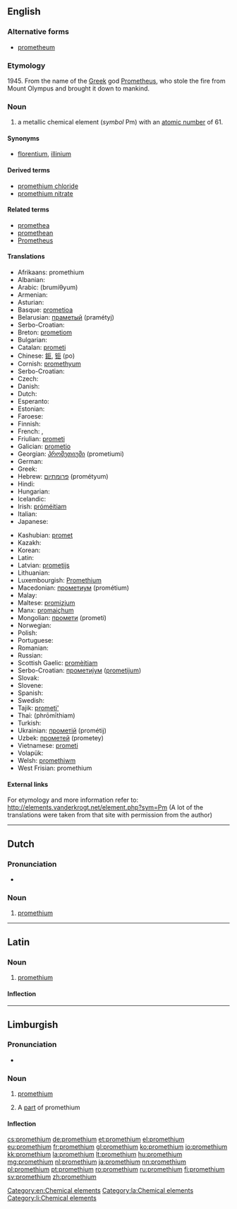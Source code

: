 {{also|Promethium}}
==English==

{{elements|Pm|neodymium|Nd|samarium|Sm}}
{{wikipedia}}

===Alternative forms===
* [[prometheum]] {{qualifier|formerly}}

===Etymology===
1945. From the name of the [[Greek]] god [[w:Prometheus|Prometheus]], who stole the fire from Mount Olympus and brought it down to mankind.

===Noun===
{{en-noun|-}}

# a metallic chemical element (''symbol'' Pm) with an [[atomic number]] of 61.

====Synonyms====
* {{sense|metallic element}} {{qualifier|disused}} [[florentium]], {{qualifier|disused}} [[illinium]]

====Derived terms====
* [[promethium chloride]]
* [[promethium nitrate]]

====Related terms====
* [[promethea]]
* [[promethean]]
* [[w:Prometheus|Prometheus]]<!--from which "promethium" is derived-->

====Translations====
{{rfc-tsort|duplicate language: Serbo-Croatian}}
{{trans-top|chemical element}}
* Afrikaans: promethium
* Albanian: {{t-|sq|promet|xs=Albanian}}
* Arabic: {{Arab|[[بروميثيوم]]}} (brumíθyum) {{m}}
* Armenian: {{t-|hy|պրոմեթիում|tr=prometʿium}}
* Asturian: {{t-|ast|prometiu|m}}
* Basque: [[prometioa]]
* Belarusian: [[праметый]] (pramétyj) {{m}}
* Serbo-Croatian: {{t|sh|prometij}}
* Breton: [[prometiom]]
* Bulgarian: {{t-|bg|прометий|m|tr=prométij}}
* Catalan: [[prometi]]
* Chinese: [[鉕]], [[钷]] (po)
* Cornish: [[promethyum]]
* Serbo-Croatian: {{t|sh|prometij}}
* Czech: {{t+|cs|promethium}}
* Danish: {{t-|da|promethium}}
* Dutch: {{t+|nl|promethium|n}}
* Esperanto: {{t-|eo|prometio|xs=Esperanto}}
* Estonian: {{t-|et|promeetium}}
* Faroese: {{t-|fo|promethium|xs=Faroese}}
* Finnish: {{t+|fi|prometium}}
* French: {{t+|fr|prométhium|m}}, {{t+|fr|prométhéum|m}}
* Friulian: [[prometi]]
* Galician: [[prometio]]
* Georgian: [[პრომეთიუმი]] (prometiumi)
* German: {{t+|de|Promethium|n}}
* Greek: {{t-|el|προμήθιο|n|tr=promíthio}}
* Hebrew: [[פרומתיום]] (prométyum)
* Hindi: {{t|hi|पिविरला|tr=piviralaa|sc=Deva}}
* Hungarian: {{t+|hu|prométium}}
* Icelandic: {{t+|is|prómetín}}
* Irish: [[próméitiam]]
* Italian: {{t+|it|promezio|m}}
* Japanese: {{t+|ja|プロメチウム|tr=puromechiumu}}
{{trans-mid}}
* Kashubian: [[promet]]
* Kazakh: {{t-|kk|прометий|tr=prometii|sc=Cyrl|xs=Kazakh}}
* Korean: {{t+|ko|프로메튬|tr=peurometyum}}
* Latin: {{t-|la|prometium}}
* Latvian: [[prometijs]]
* Lithuanian: {{t+|lt|prometis|xs=Lithuanian}}
* Luxembourgish: [[Promethium]]
* Macedonian: [[прометиум]] (prométium) {{m}}
* Malay: {{t-|ms|prometium|xs=Malay}}
* Maltese: [[promizjum]]
* Manx: [[promaiçhum]]
* Mongolian: [[промети]] (prometi)
* Norwegian: {{t-|no|promethium}}
* Polish: {{t+|pl|promet|m}}
* Portuguese: {{t+|pt|promécio|m}}
* Romanian: {{t+|ro|promețiu|n}}
* Russian: {{t+|ru|прометий|m|tr=prométij}}
* Scottish Gaelic: [[promèitiam]]
* Serbo-Croatian: [[прометиjум]] ([[prometijum]]) {{m}}
* Slovak: {{t-|sk|promethium}}
* Slovene: {{t+|sl|prometij}}
* Spanish: {{t-|es|promecio|m}}
* Swedish: {{t+|sv|prometium|n}}
* Tajik: [[prometi']]
* Thai: {{Thai|[[โพรมีเทียม]]}} (phrōmīthiam)
* Turkish: {{t+|tr|prometyum}}
* Ukrainian: [[прометій]] (prométij) {{m}}
* Uzbek: [[прометей]] (prometey)
* Vietnamese: [[prometi]]
* Volapük: {{t+|vo|prometin|xs=Volapük}}
* Welsh: [[promethiwm]]
* West Frisian: promethium
{{trans-bottom}}

====External links====
For etymology and more information refer to:
http://elements.vanderkrogt.net/element.php?sym=Pm
(A lot of the translations were taken from that site with permission from the author)

[[Category:en:Chemical elements]]

----

==Dutch==
{{wikipedia|lang=nl}}
{{elements|Pm|neodymium|Nd|samarium|Sm|lang=nl}}

===Pronunciation===
* {{audio|Nl-promethium.ogg|Audio}}

===Noun===
{{nl-noun|n|-|-}}

# [[#English|promethium]]

----

==Latin==
{{wikipedia|lang=la}}

===Noun===
{{la-noun|promēthium|promethii|promēthiī|n|second}}

# [[#English|promethium]]

====Inflection====
{{la-decl-2nd-N|promethi|promēthi}}

[[Category:la:Chemical elements]]

----

==Limburgish==

===Pronunciation===
* {{IPA|[pɘʁˈmeː˨ðɖɔ˧m]|lang=li}}

===Noun===
{{li-noun|g=n}}

# {{uncountable|lang=li}} [[promethium#English|promethium]]
# A [[part]] of promethium

====Inflection====
{{li-decl-noun-um|promethi}}

[[Category:li:Chemical elements]]

[[cs:promethium]]
[[de:promethium]]
[[et:promethium]]
[[el:promethium]]
[[eu:promethium]]
[[fr:promethium]]
[[gl:promethium]]
[[ko:promethium]]
[[io:promethium]]
[[kk:promethium]]
[[la:promethium]]
[[lt:promethium]]
[[hu:promethium]]
[[mg:promethium]]
[[nl:promethium]]
[[ja:promethium]]
[[nn:promethium]]
[[pl:promethium]]
[[pt:promethium]]
[[ro:promethium]]
[[ru:promethium]]
[[fi:promethium]]
[[sv:promethium]]
[[zh:promethium]]